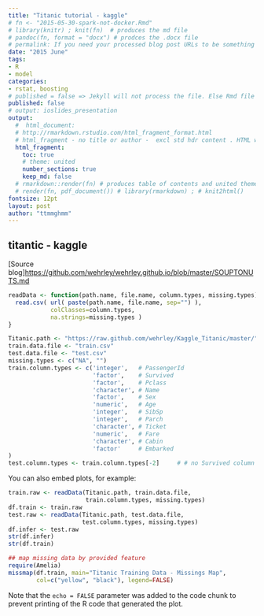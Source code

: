 ```yaml
---
title: "Titanic tutorial - kaggle"
# fn <- "2015-05-30-spark-not-docker.Rmd"
# library(knitr) ; knit(fn)  # produces the md file
# pandoc(fn, format = "docx") # prodces the .docx file
# permalink: If you need your processed blog post URLs to be something other than the default /year/month/day/title.html then you can set this variable and it will be used as the final URL.
date: "2015 June"
tags:
- R
- model 
categories:
- rstat, boosting
# published = false => Jekyll will not process the file. Else Rmd file appears as a blog with html file i.e. 2 posts.
published: false 
# output: ioslides_presentation  
output:
  #  html_document:
  # http://rmarkdown.rstudio.com/html_fragment_format.html
  # html_fragment - no title or author -  excl std hdr content . HTML within larger web sites (e.g. blogs).
  html_fragment: 
    toc: true
    # theme: united
    number_sections: true
    keep_md: false
  # rmarkdown::render(fn) # produces table of contents and united theme
  # render(fn, pdf_document()) # library(rmarkdown) ; # knit2html() 
fontsize: 12pt
layout: post
author: "ttmmghmm"
---
```


## titantic - kaggle
[Source blog]<https://github.com/wehrley/wehrley.github.io/blob/master/SOUPTONUTS.md>


```r
readData <- function(path.name, file.name, column.types, missing.types) {
  read.csv( url( paste(path.name, file.name, sep="") ), 
            colClasses=column.types,
            na.strings=missing.types )
}
```
```r
Titanic.path <- "https://raw.github.com/wehrley/Kaggle_Titanic/master/"
train.data.file <- "train.csv"
test.data.file <- "test.csv"
missing.types <- c("NA", "")
train.column.types <- c('integer',   # PassengerId
                        'factor',    # Survived 
                        'factor',    # Pclass
                        'character', # Name
                        'factor',    # Sex
                        'numeric',   # Age
                        'integer',   # SibSp
                        'integer',   # Parch
                        'character', # Ticket
                        'numeric',   # Fare
                        'character', # Cabin
                        'factor'     # Embarked
)
test.column.types <- train.column.types[-2]     # # no Survived column in test.csv

```


You can also embed plots, for example:

```r
train.raw <- readData(Titanic.path, train.data.file, 
                      train.column.types, missing.types)
df.train <- train.raw
test.raw <- readData(Titanic.path, test.data.file, 
                     test.column.types, missing.types)
df.infer <- test.raw   
str(df.infer)
str(df.train)
```
```r
## map missing data by provided feature
require(Amelia)
missmap(df.train, main="Titanic Training Data - Missings Map", 
        col=c("yellow", "black"), legend=FALSE)

```

Note that the `echo = FALSE` parameter was added to the code chunk to prevent printing of the R code that generated the plot.

